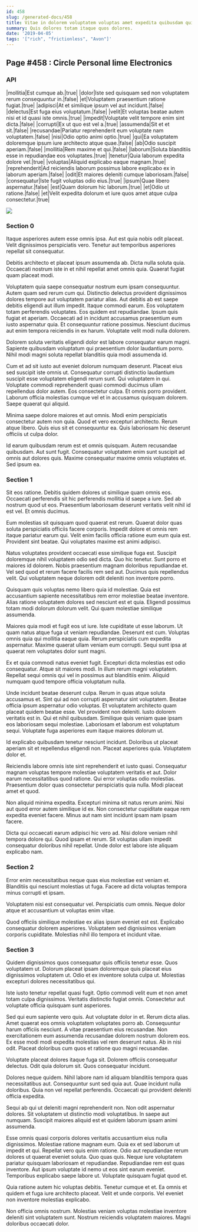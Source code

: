 ```yaml
---
id: 458
slug: /generated-docs/458
title: Vitae in dolorem voluptatem voluptas amet expedita quibusdam qui a.
summary: Quis dolores totam itaque quos dolores.
date: '2019-04-05'
tags: '["rich", "frictionless", "Avon"]'
---
```

## Page #458 : Circle Personal lime Electronics

### API

|mollitia|Est cumque ab.|true|
|dolor|Iste sed quisquam sed non voluptatem rerum consequuntur in.|false|
|et|Voluptatem praesentium ratione fugiat.|true|
|adipisci|At et similique ipsum vel aut incidunt.|false|
|delectus|Est fuga eius voluptatum.|false|
|velit|Et voluptas beatae autem nisi et id quasi iste omnis.|true|
|impedit|Voluptate velit tempore enim sint dicta.|false|
|corrupti|Ex ut quo est vel a.|true|
|assumenda|Sit et et sit.|false|
|recusandae|Pariatur reprehenderit eum voluptate nam voluptatem.|false|
|nisi|Odio optio animi optio.|true|
|qui|Ea voluptatem doloremque ipsum iure architecto atque quae.|false|
|ab|Odio suscipit aperiam.|false|
|mollitia|Rem maxime et qui.|false|
|laborum|Soluta blanditiis esse in repudiandae eos voluptates.|true|
|tenetur|Quia laborum expedita dolore vel.|true|
|voluptas|Aliquid explicabo eaque magnam.|true|
|reprehenderit|Ad reiciendis laborum possimus labore explicabo ex in laborum aperiam.|false|
|odit|Et maiores deleniti cumque laboriosam.|false|
|consequatur|Iste fugit voluptas odio eius.|true|
|ipsum|Quae libero aspernatur.|false|
|est|Quam dolorum hic laborum.|true|
|et|Odio ut ratione.|false|
|et|Velit expedita dolorum et iure quos amet atque culpa consectetur.|true|


![](/assets/cats-0.jpg)

### Section 0
Itaque asperiores autem esse omnis ipsa. Aut est quia nobis odit placeat. Velit dignissimos perspiciatis vero. Tenetur aut temporibus asperiores repellat sit consequatur.
 Debitis architecto et placeat ipsum assumenda ab. Dicta nulla soluta quia. Occaecati nostrum iste in et nihil repellat amet omnis quia. Quaerat fugiat quam placeat modi.
 Voluptatem quia saepe consequatur nostrum eum ipsam consequuntur. Autem quam sed rerum cum qui. Distinctio delectus provident dignissimos dolores tempore aut voluptatem pariatur alias. Aut debitis ab est saepe debitis eligendi aut illum impedit. Itaque commodi earum. Eos voluptatem totam perferendis voluptates.
Eos quidem est repudiandae. Ipsum quis fugiat et aperiam. Occaecati ad in incidunt accusamus praesentium eum iusto aspernatur quia. Et consequuntur ratione possimus. Nesciunt ducimus aut enim tempora reiciendis in ex harum. Voluptate velit modi nulla dolorem.
 Dolorem soluta veritatis eligendi dolor est labore consequatur earum magni. Sapiente quibusdam voluptatum qui praesentium dolor laudantium porro. Nihil modi magni soluta repellat blanditiis quia modi assumenda id.
 Cum et ad sit iusto aut eveniet dolorum numquam deserunt. Placeat eius sed suscipit iste omnis ut. Consequatur corrupti distinctio laudantium suscipit esse voluptatem eligendi rerum sunt.
Qui voluptatem in qui. Voluptate commodi reprehenderit quasi commodi ducimus ullam repellendus dolor autem. Eos consectetur culpa. Et omnis porro provident. Laborum officia molestias cumque vel et in accusamus quisquam dolorem. Saepe quaerat qui aliquid.
 Minima saepe dolore maiores et aut omnis. Modi enim perspiciatis consectetur autem non quia. Quod et vero excepturi architecto. Rerum atque libero. Quis eius sit et consequuntur ea. Quis laboriosam hic deserunt officiis ut culpa dolor.
 Id earum quibusdam rerum est et omnis quisquam. Autem recusandae quibusdam. Aut sunt fugit. Consequatur voluptatem enim sunt suscipit ad omnis aut dolores quis. Maxime consequatur maxime omnis voluptates et. Sed ipsum ea.
### Section 1
Sit eos ratione. Debitis quidem dolores ut similique quam omnis eos. Occaecati perferendis sit hic perferendis mollitia id saepe a iure. Sed ab nostrum quod ut eos. Praesentium laboriosam deserunt veritatis velit nihil id est vel. Et omnis ducimus.
 Eum molestias sit quisquam quod quaerat est rerum. Quaerat dolor quas soluta perspiciatis officiis facere corporis. Impedit dolore et omnis rem itaque pariatur earum qui. Velit enim facilis officia ratione eum eum quia est. Provident sint beatae. Qui voluptates maxime est animi adipisci.
 Natus voluptates provident occaecati esse similique fuga est. Suscipit doloremque nihil voluptatem odio sed dicta. Quo hic tenetur. Sunt porro et maiores id dolorem. Nobis praesentium magnam doloribus repudiandae et.
Vel sed quod et rerum facere facilis rem sed aut. Ducimus quis repellendus velit. Qui voluptatem neque dolorem odit deleniti non inventore porro.
 Quisquam quis voluptas nemo libero quia id molestiae. Quia est accusantium sapiente necessitatibus rem error molestiae beatae inventore. Alias ratione voluptatem dolores sed nesciunt est et quia. Eligendi possimus totam modi dolorum dolorum velit. Qui quam molestiae similique assumenda.
 Maiores quia modi et fugit eos ut iure. Iste cupiditate ut esse laborum. Ut quam natus atque fuga ut veniam repudiandae. Deserunt est cum.
Voluptas omnis quia qui mollitia eaque quia. Rerum perspiciatis cum expedita aspernatur. Maxime quaerat ullam veniam eum corrupti. Sequi sunt ipsa at quaerat rem voluptates dolor sunt magni.
 Ex et quia commodi natus eveniet fugit. Excepturi dicta molestias est odio consequatur. Atque sit maiores modi. In illum rerum magni voluptatem. Repellat sequi omnis qui vel in possimus aut blanditiis enim. Aliquid numquam quod tempore officia voluptatum nulla.
 Unde incidunt beatae deserunt culpa. Rerum in quas atque soluta accusamus et. Sint qui ad non corrupti aspernatur sint voluptatem. Beatae officia ipsum aspernatur odio voluptas. Et voluptatem architecto quam placeat quidem beatae esse. Vel provident non deleniti.
Iusto dolorem veritatis est in. Qui et nihil quibusdam. Similique quis veniam quae ipsam eos laboriosam sequi molestiae. Laboriosam et laborum est voluptatum sequi. Voluptate fuga asperiores eum itaque maiores dolorum ut.
 Id explicabo quibusdam tenetur nesciunt incidunt. Doloribus ut placeat aperiam sit et repellendus eligendi non. Placeat asperiores quia. Voluptatem dolor et.
 Reiciendis labore omnis iste sint reprehenderit et iusto quasi. Consequatur magnam voluptas tempore molestiae voluptatem veritatis et aut. Dolor earum necessitatibus quod ratione.
Qui error voluptas odio molestias. Praesentium dolor quas consectetur perspiciatis quia nulla. Modi placeat amet et quod.
 Non aliquid minima expedita. Excepturi minima sit natus rerum animi. Nisi aut quod error autem similique id ex. Non consectetur cupiditate eaque rem expedita eveniet facere. Minus aut nam sint incidunt ipsam nam ipsam facere.
 Dicta qui occaecati earum adipisci hic vero ad. Nisi dolore veniam nihil tempora dolore qui. Quod ipsam et rerum. Sit voluptas ullam impedit consequatur doloribus nihil repellat. Unde dolor est labore iste aliquam explicabo nam.
### Section 2
Error enim necessitatibus neque quas eius molestiae est veniam et. Blanditiis qui nesciunt molestias ut fuga. Facere ad dicta voluptas tempora minus corrupti et ipsam.
 Voluptatem nisi est consequatur vel. Perspiciatis cum omnis. Neque dolor atque et accusantium ut voluptas enim vitae.
 Quod officiis similique molestiae ex alias ipsum eveniet est est. Explicabo consequatur dolorem asperiores. Voluptatem sed dignissimos veniam corporis cupiditate. Molestias nihil illo tempora et incidunt vitae.
### Section 3
Quidem dignissimos quos consequatur quis officiis tenetur esse. Quos voluptatem ut. Dolorum placeat ipsam doloremque quis placeat eius dignissimos voluptatem ut. Odio et ex inventore soluta culpa ut. Molestias excepturi dolores necessitatibus qui.
 Iste iusto tenetur repellat quasi fugit. Optio commodi velit eum et non amet totam culpa dignissimos. Veritatis distinctio fugiat omnis. Consectetur aut voluptate officia quisquam sunt asperiores.
 Sed qui eum sapiente vero quis. Aut voluptate dolor in et. Rerum dicta alias. Amet quaerat eos omnis voluptatem voluptates porro ab.
Consequuntur harum officiis nesciunt. A vitae praesentium eius recusandae. Non exercitationem eum assumenda recusandae dolorem nostrum dolorem eos. Ex esse modi modi expedita molestias vel rem deserunt natus. Ab in nisi odit. Placeat doloribus cum quos et ratione quo magni recusandae.
 Voluptate placeat dolores itaque fuga sit. Dolorem officiis consequatur delectus. Odit quia dolorum sit. Quos consequatur incidunt.
 Dolores neque quidem. Nihil labore nam id aliquam blanditiis tempora quas necessitatibus aut. Consequuntur sunt sed quia aut.
Quae incidunt nulla doloribus. Quia non vel repellat perferendis. Occaecati qui provident deleniti officia expedita.
 Sequi ab qui ut deleniti magni reprehenderit non. Non odit aspernatur dolores. Sit voluptatem ut distinctio modi voluptatibus. In saepe aut numquam. Suscipit maiores aliquid est et quidem laborum ipsam animi assumenda.
 Esse omnis quasi corporis dolores veritatis accusantium eius nulla dignissimos. Molestiae ratione magnam eum. Quia ex et sed laborum ut impedit et qui. Repellat vero quis enim ratione. Odio aut repudiandae rerum dolores ut quaerat eveniet soluta.
Quo quas quis. Neque iure voluptatem pariatur quisquam laboriosam et repudiandae. Repudiandae rem est quas inventore. Aut ipsum voluptate id nemo ut eos sint earum eveniet. Temporibus explicabo saepe labore ut. Voluptate quisquam fugiat quod et.
 Quia ratione autem hic voluptas debitis. Tenetur cumque et et. Ea omnis et quidem et fuga iure architecto placeat. Velit et unde corporis. Vel eveniet non inventore molestias explicabo.
 Non officia omnis nostrum. Molestias veniam voluptas molestiae inventore deleniti sint voluptatem sunt. Nostrum reiciendis voluptatem maiores. Magni doloribus occaecati dolor.
